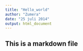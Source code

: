 ```yaml
---
title: "Hello_world"
author: "Zumera"
date: "25 juli 2014"
output: html_document
---
```


## This is a markdown file